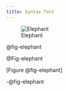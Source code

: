 ```yaml
---
title: Syntax Test
---
```



![Elephant](img/thinker.jpg){#fig-elephant}

:::{.figtest-default}
@fig-elephant
:::

:::{.figtest-capitalized}
@Fig-elephant
:::

:::{.figtest-prefix}
[Figure @fig-elephant]
:::

:::{.figtest-noprefix}
-@fig-elephant
:::